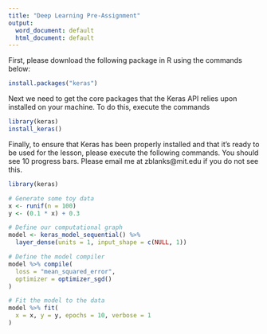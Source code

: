 ---
title: "Deep Learning Pre-Assignment"
output:
  word_document: default
  html_document: default
---

First, please download the following package in R using the commands below:

```{r, eval=FALSE}
install.packages("keras")
```

Next we need to get the core packages that the Keras API relies upon installed on your machine. To do this, execute the commands

```{r, eval=FALSE}
library(keras)
install_keras()
```

Finally, to ensure that Keras has been properly installed and that it's ready to be used for the lesson, please execute the following commands. You should see 10 progress bars. Please email me at zblanks@mit.edu if you do not see this.

```{r, eval=FALSE}
library(keras)

# Generate some toy data 
x <- runif(n = 100)
y <- (0.1 * x) + 0.3

# Define our computational graph
model <- keras_model_sequential() %>% 
  layer_dense(units = 1, input_shape = c(NULL, 1))

# Define the model compiler
model %>% compile(
  loss = "mean_squared_error",
  optimizer = optimizer_sgd()
)

# Fit the model to the data
model %>% fit(
  x = x, y = y, epochs = 10, verbose = 1
)
```

